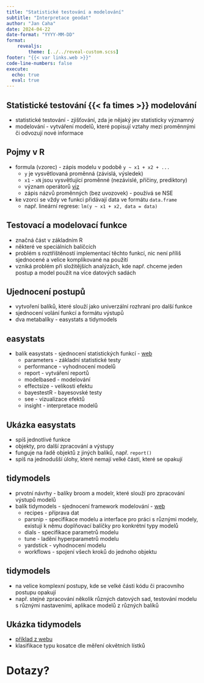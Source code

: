 ```yaml
---
title: "Statistické testování a modelování"
subtitle: "Interpretace geodat"
author: "Jan Caha"
date: 2024-04-22
date-format: "YYYY-MM-DD"
format: 
    revealjs:
        theme: [../../reveal-custom.scss]
footer: "{{< var links.web >}}"
code-line-numbers: false
execute:
  echo: true
  eval: true
---
```


## Statistické testování {{< fa times >}} modelování

- statistické testování - zjišťování, zda je nějaký jev statisticky významný
- modelování - vytváření modelů, které popisují vztahy mezi proměnnými či odvozují nové informace

## Pojmy v [R]{.software}

- formula (vzorec) - zápis modelu v podobě `y ~ x1 + x2 + ...`
  - `y` je vysvětlovaná proměnná (závislá, výsledek)
  - `x1` - `xN` jsou vysvětlující proměnné (nezávislé, příčiny, prediktory)
  - význam operátorů [viz](https://www.rdocumentation.org/packages/stats/versions/3.6.2/topics/formula)
  - zápis názvů proměnných (bez uvozovek) - používá se NSE
- ke vzorci se vždy ve funkci přidávají data ve formátu `data.frame`
  - např. lineární regrese: `lm(y ~ x1 + x2, data = data)` 

## Testovací a modelovací funkce

- značná část v základním [R]{.software}
- některé ve speciálních balíčcích
- problém s roztříštěností implementací těchto funkcí, nic není příliš sjednocené a velice komplikované na použití
- vzniká problém při složitějších analýzách, kde např. chceme jeden postup a model použít na více datových sadách

## Ujednocení postupů

- vytvoření balíků, které slouží jako univerzální rozhraní pro další funkce
- sjednocení volání funkcí a formátu výstupů
- dva metabalíky - [easystats]{.software} a [tidymodels]{.software}
  
## [easystats]{.software}

- balík [easystats]{.software} - sjednocení statistických funkcí - [web](https://easystats.github.io/easystats/)
  - [parameters]{.software} - základní statistické testy
  - [performance]{.software} - vyhodnocení modelů
  - [report]{.software} - vytváření reportů
  - [modelbased]{.software} - modelování
  - [effectsize]{.software} - velikosti efektu
  - [bayestestR]{.software} - bayesovské testy
  - [see]{.software} - vizualizace efektů
  - [insight]{.software} - interpretace modelů

## Ukázka [easystats]{.software}

- spíš jednotlivé funkce
- objekty, pro další zpracování a výstupy
- funguje na řadě objektů z jiných balíků, např. `report()`
- spíš na jednodušší úlohy, které nemají velké části, které se opakují

## [tidymodels]{.software}

- prvotní návrhy - balíky [broom]{.software} a [modelr]{.software}, které slouží pro zpracování výstupů modelů
- balík [tidymodels]{.software} - sjednocení framework modelování - [web](https://www.tidymodels.org/)
  - [recipes]{.software} - příprava dat
  - [parsnip]{.software} - specifikace modelu a interface pro práci s různými modely, existují k němu doplňovací balíčky pro konkrétní typy modelů
  - [dials]{.software} - specifikace parametrů modelu
  - [tune]{.software} - ladění hyperparametrů modelu
  - [yardstick]{.software} - vyhodnocení modelu
  - [workflows]{.software} - spojení všech kroků do jednoho objektu

## [tidymodels]{.software} 

- na velice komplexní postupy, kde se velké části kódu či pracovního postupu opakují
- např. stejné zpracování několik různých datových sad, testování modelu s různými nastaveními, aplikace modelů z různých balíků

## Ukázka [tidymodels]{.software}

- [příklad z webu](https://rviews.rstudio.com/2019/06/19/a-gentle-intro-to-tidymodels/)
- klasifikace typu kosatce dle měření okvětních lístků

# Dotazy?{.center}